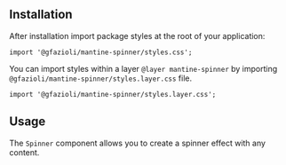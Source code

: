 
## Installation

<InstallScript packages="@gfazioli/mantine-spinner" />

After installation import package styles at the root of your application:

```tsx
import '@gfazioli/mantine-spinner/styles.css';
```

You can import styles within a layer `@layer mantine-spinner` by importing `@gfazioli/mantine-spinner/styles.layer.css` file.

```tsx
import '@gfazioli/mantine-spinner/styles.layer.css';
```

## Usage

The `Spinner` component allows you to create a spinner effect with any content.

<Demo data={demos.configurator} />
